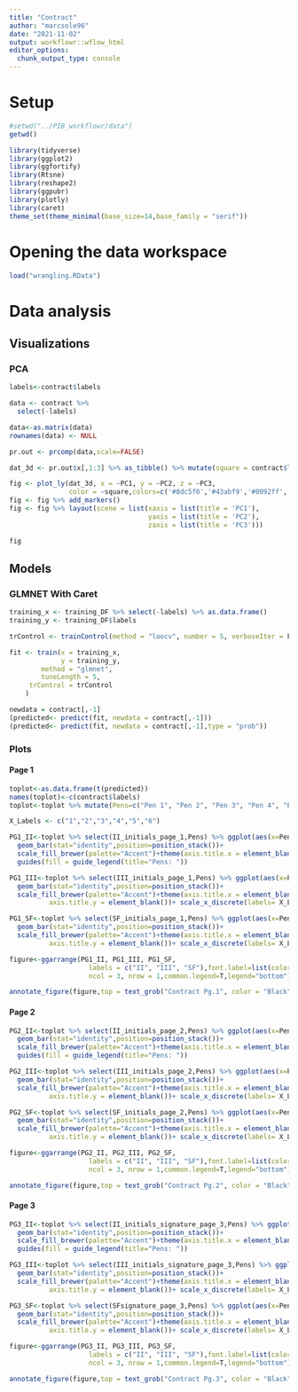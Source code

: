 ```yaml
---
title: "Contract"
author: "marcsole96"
date: "2021-11-02"
output: workflowr::wflow_html
editor_options:
  chunk_output_type: console
---
```


# Setup
```r
#setwd("../PIB_workflowr/data")
getwd()
```

```r
library(tidyverse)
library(ggplot2)
library(ggfortify)
library(Rtsne)
library(reshape2)
library(ggpubr)
library(plotly)
library(caret)
theme_set(theme_minimal(base_size=14,base_family = "serif"))
```

# Opening the data workspace
```r
load("wrangling.RData")
```

# Data analysis
## Visualizations
### PCA
```r
labels<-contract$labels

data <- contract %>%
  select(-labels)

data<-as.matrix(data)
rownames(data) <- NULL

pr.out <- prcomp(data,scale=FALSE)

dat_3d <- pr.out$x[,1:3] %>% as_tibble() %>% mutate(square = contract$labels)

fig <- plot_ly(dat_3d, x = ~PC1, y = ~PC2, z = ~PC3, 
               color = ~square,colors=c('#8dc5f0','#43abf9','#0092ff','#cef37b','#a6d045','#7caa16','#f8bc7d','#e0892e','#ff8200'), size = I(100))
fig <- fig %>% add_markers()
fig <- fig %>% layout(scene = list(xaxis = list(title = 'PC1'),
                                   yaxis = list(title = 'PC2'),
                                   zaxis = list(title = 'PC3')))

fig
```





## Models
### GLMNET With Caret
```r
training_x <- training_DF %>% select(-labels) %>% as.data.frame()
training_y <- training_DF$labels

trControl <- trainControl(method = "loocv", number = 5, verboseIter = F)

fit <- train(x = training_x, 
             y = training_y, 
        method = "glmnet",
        tuneLength = 5,
     trControl = trControl
    )

newdata = contract[,-1]
(predicted<- predict(fit, newdata = contract[,-1]))
(predicted<- predict(fit, newdata = contract[,-1],type = "prob"))
```

### Plots

#### Page 1
```r
toplot<-as.data.frame(t(predicted))
names(toplot)<-c(contract$labels)
toplot<-toplot %>% mutate(Pens=c("Pen 1", "Pen 2", "Pen 3", "Pen 4", "Pen 5", "Pen 6"))

X_Labels <- c("1","2","3","4","5","6")

PG1_II<-toplot %>% select(II_initials_page_1,Pens) %>% ggplot(aes(x=Pens, y=II_initials_page_1, fill=Pens)) +
  geom_bar(stat="identity",position=position_stack())+
  scale_fill_brewer(palette="Accent")+theme(axis.title.x = element_blank())+labs(y = "Prediction")+ scale_x_discrete(labels= X_Labels)+
  guides(fill = guide_legend(title="Pens: "))

PG1_III<-toplot %>% select(III_initials_page_1,Pens) %>% ggplot(aes(x=Pens, y=III_initials_page_1, fill=Pens)) +
  geom_bar(stat="identity",position=position_stack())+
  scale_fill_brewer(palette="Accent")+theme(axis.title.x = element_blank(),
          axis.title.y = element_blank())+ scale_x_discrete(labels= X_Labels)

PG1_SF<-toplot %>% select(SF_initials_page_1,Pens) %>% ggplot(aes(x=Pens, y=SF_initials_page_1, fill=Pens)) +
  geom_bar(stat="identity",position=position_stack())+
  scale_fill_brewer(palette="Accent")+theme(axis.title.x = element_blank(),
          axis.title.y = element_blank())+ scale_x_discrete(labels= X_Labels)

figure<-ggarrange(PG1_II, PG1_III, PG1_SF,
                    labels = c("II", "III", "SF"),font.label=list(color="black",size=9),
                    ncol = 3, nrow = 1,common.legend=T,legend="bottom")

annotate_figure(figure,top = text_grob("Contract Pg.1", color = "Black", face = "bold", size = 14,family = "serif"))
```

#### Page 2
```r
PG2_II<-toplot %>% select(II_initials_page_2,Pens) %>% ggplot(aes(x=Pens, y=II_initials_page_2, fill=Pens)) +
  geom_bar(stat="identity",position=position_stack())+
  scale_fill_brewer(palette="Accent")+theme(axis.title.x = element_blank())+labs(y = "Prediction")+ scale_x_discrete(labels= X_Labels)+
  guides(fill = guide_legend(title="Pens: "))

PG2_III<-toplot %>% select(III_initials_page_2,Pens) %>% ggplot(aes(x=Pens, y=III_initials_page_2, fill=Pens)) +
  geom_bar(stat="identity",position=position_stack())+
  scale_fill_brewer(palette="Accent")+theme(axis.title.x = element_blank(),
          axis.title.y = element_blank())+ scale_x_discrete(labels= X_Labels)

PG2_SF<-toplot %>% select(SF_initials_page_2,Pens) %>% ggplot(aes(x=Pens, y=SF_initials_page_2, fill=Pens)) +
  geom_bar(stat="identity",position=position_stack())+
  scale_fill_brewer(palette="Accent")+theme(axis.title.x = element_blank(),
          axis.title.y = element_blank())+ scale_x_discrete(labels= X_Labels)

figure<-ggarrange(PG2_II, PG2_III, PG2_SF,
                    labels = c("II", "III", "SF"),font.label=list(color="black",size=9),
                    ncol = 3, nrow = 1,common.legend=T,legend="bottom")

annotate_figure(figure,top = text_grob("Contract Pg.2", color = "Black", face = "bold", size = 14,family = "serif"))
```

#### Page 3
```r
PG3_II<-toplot %>% select(II_initials_signature_page_3,Pens) %>% ggplot(aes(x=Pens, y=II_initials_signature_page_3, fill=Pens)) +
  geom_bar(stat="identity",position=position_stack())+
  scale_fill_brewer(palette="Accent")+theme(axis.title.x = element_blank())+labs(y = "Prediction")+ scale_x_discrete(labels= X_Labels)+
  guides(fill = guide_legend(title="Pens: "))

PG3_III<-toplot %>% select(III_initials_signature_page_3,Pens) %>% ggplot(aes(x=Pens, y=III_initials_signature_page_3, fill=Pens)) +
  geom_bar(stat="identity",position=position_stack())+
  scale_fill_brewer(palette="Accent")+theme(axis.title.x = element_blank(),
          axis.title.y = element_blank())+ scale_x_discrete(labels= X_Labels)

PG3_SF<-toplot %>% select(SFsignature_page_3,Pens) %>% ggplot(aes(x=Pens, y=SFsignature_page_3, fill=Pens)) +
  geom_bar(stat="identity",position=position_stack())+
  scale_fill_brewer(palette="Accent")+theme(axis.title.x = element_blank(),
          axis.title.y = element_blank())+ scale_x_discrete(labels= X_Labels)

figure<-ggarrange(PG3_II, PG3_III, PG3_SF,
                    labels = c("II", "III", "SF"),font.label=list(color="black",size=9),
                    ncol = 3, nrow = 1,common.legend=T,legend="bottom")

annotate_figure(figure,top = text_grob("Contract Pg.3", color = "Black", face = "bold", size = 14,family = "serif"))
```
